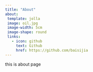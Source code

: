 ```yaml
---
title: "About"
about: 
 template: jolla
 image: oil.jpg
 image-width: 5cm
 image-shape: round
 links: 
   - icon: github
     text: Github
     href: https://github.com/baisijia
---
```


this is about page
